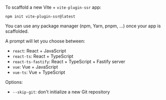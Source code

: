 To scaffold a new Vite + `vite-plugin-ssr` app:

```shell
npm init vite-plugin-ssr@latest
```

You can use any package manager (npm, Yarn, pnpm, ...) once your app is scaffolded.

A prompt will let you choose between:
 - `react`: React + JavaScript
 - `react-ts`: React + TypeScript
 - `react-ts-fastify`: React + TypeScript + Fastify server
 - `vue`: Vue + JavaScript
 - `vue-ts`: Vue + TypeScript

Options:
 - `--skip-git`: don't initialize a new Git repository
